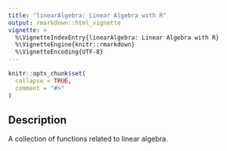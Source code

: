 ```yaml
---
title: "linearAlgebra: Linear Algebra with R"
output: rmarkdown::html_vignette
vignette: >
  %\VignetteIndexEntry{linearAlgebra: Linear Algebra with R}
  %\VignetteEngine{knitr::rmarkdown}
  %\VignetteEncoding{UTF-8}
---
```


```r
knitr::opts_chunk$set(
  collapse = TRUE,
  comment = "#>"
)
```

## Description

A collection of functions related to linear algebra.
